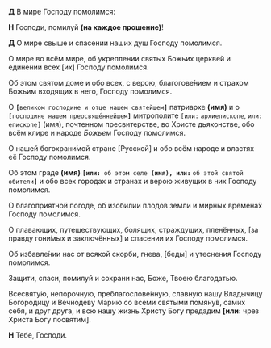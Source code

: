**Д** В мире Господу помолимся:  

**Н** Господи, помилуй **(на каждое прошение)**!  

**Д** О мире свыше и спасении наших душ Господу помолимся.  

О мире во всём мире, об укреплении святых Божьих церквей и единении всех <R>[</R>их<R>]</R> Господу помолимся.  

Об этом святом доме и обо всех, с верою, благогове́нием и страхом Божьим входящих в него, Господу помолимся.  

О **`[`**`великом господине и отце нашем святейшем`**`]`** патриархе **(имя)** и о **`[`**`господине нашем преосвяще́ннейшем`**`]`** митрополите `[`<R>`или:`</R> `архиепископе`<R>, `или:`</R> `епископе]` <R>(имя)</R>, почтенном пресвитерстве, во Христе дьяконстве, обо всём клире и народе *Божьем* Господу помолимся.

О нашей богохрани́мой стране <R>[</R>Русской<R>]</R> и обо всём народе и властях её Господу помолимся.  

Об этом граде **(имя)** **`[или: `**` об этом селе `**` (имя), или:`** ` об этой святой обители `**`]`** и обо всех городах и странах и верою живущих в них Господу помолимся.  

О благоприятной погоде, об изобилии плодов земли и мирных времена́х Господу помолимся.  

О плавающих, путешествующих, болящих, страждущих, пленённых, <R>[</R>за правду гони́мых и заключённых<R>]</R> и спасении их Господу помолимся.  

Об избавле́нии нас от всякой скорби, гнева, <R>[</R>беды<R>]</R> и утеснения Господу помолимся.

Защити, спаси, помилуй и сохрани нас, Боже, Тво­ею благодатью.

Всесвяту́ю, непорочную, преблагослове́нную, славную нашу Владычицу Богородицу и Вечнодеву Марию со всеми святыми помяну́в, самих себя, и друг друга, и всю нашу жизнь Христу Богу предадим **[или:** чрез Христа Богу посвяти́м<R>]</R>.  

**Н** Тебе, Господи.
